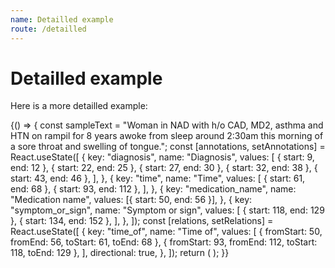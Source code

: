 ```yaml
---
name: Detailled example
route: /detailled
---
```


# Detailled example

Here is a more detailled example:


<Playground>
  {() => {
    const sampleText =
      "Woman in NAD with h/o CAD, MD2, asthma and HTN on rampil for 8 years awoke from sleep around 2:30am this morning of a sore throat and swelling of tongue.";
    const [annotations, setAnnotations] = React.useState([
      {
        key: "diagnosis",
        name: "Diagnosis",
        values: [
          { start: 9, end: 12 },
          { start: 22, end: 25 },
          { start: 27, end: 30 },
          { start: 32, end: 38 },
          { start: 43, end: 46 },
        ],
      },
      {
        key: "time",
        name: "Time",
        values: [
          { start: 61, end: 68 },
          { start: 93, end: 112 },
        ],
      },
      {
        key: "medication_name",
        name: "Medication name",
        values: [{ start: 50, end: 56 }],
      },
      {
        key: "symptom_or_sign",
        name: "Symptom or sign",
        values: [
          { start: 118, end: 129 },
          { start: 134, end: 152 },
        ],
      },
    ]);
    const [relations, setRelations] = React.useState([
      {
        key: "time_of",
        name: "Time of",
        values: [
          { fromStart: 50, fromEnd: 56, toStart: 61, toEnd: 68 },
          { fromStart: 93, fromEnd: 112, toStart: 118, toEnd: 129 },
        ],
        directional: true,
      },
    ]);
    return (
      <Annotator
        text={sampleText}
        annotations={annotations}
        relations={relations}
        onChangeAnnotations={setAnnotations}
        onChangeRelations={setRelations}
      />
    );
  }}
</Playground>
